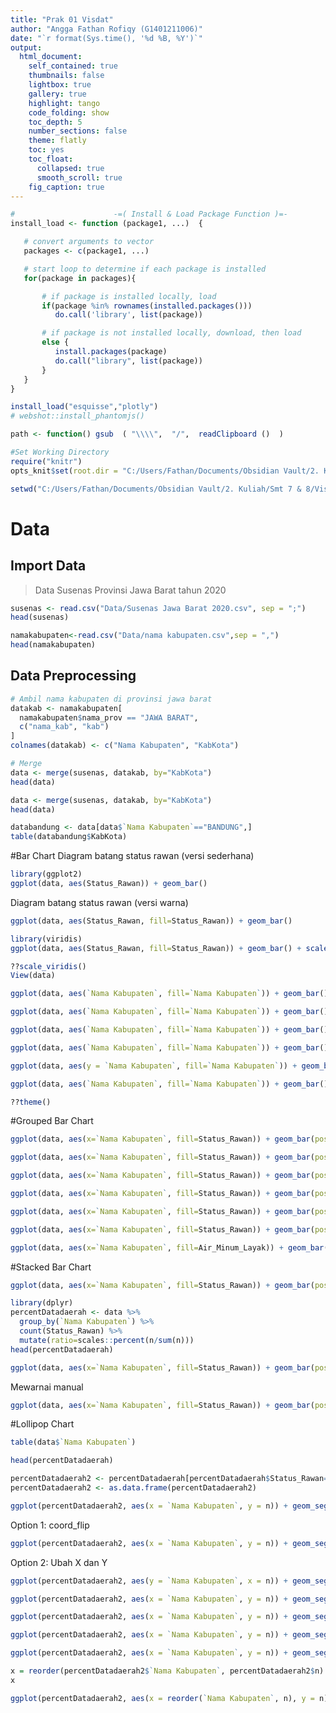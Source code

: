 ```yaml
---
title: "Prak 01 Visdat"
author: "Angga Fathan Rofiqy (G1401211006)"
date: "`r format(Sys.time(), '%d %B, %Y')`"
output:
  html_document:
    self_contained: true
    thumbnails: false
    lightbox: true
    gallery: true
    highlight: tango
    code_folding: show
    toc_depth: 5
    number_sections: false
    theme: flatly
    toc: yes
    toc_float:
      collapsed: true
      smooth_scroll: true
    fig_caption: true
---
```


```r
#                      -=( Install & Load Package Function )=-
install_load <- function (package1, ...)  {   

   # convert arguments to vector
   packages <- c(package1, ...)

   # start loop to determine if each package is installed
   for(package in packages){

       # if package is installed locally, load
       if(package %in% rownames(installed.packages()))
          do.call('library', list(package))

       # if package is not installed locally, download, then load
       else {
          install.packages(package)
          do.call("library", list(package))
       }
   } 
}

install_load("esquisse","plotly")
# webshot::install_phantomjs()

path <- function() gsub  ( "\\\\",  "/",  readClipboard ()  )
```

```r
#Set Working Directory
require("knitr")
opts_knit$set(root.dir = "C:/Users/Fathan/Documents/Obsidian Vault/2. Kuliah/Smt 7 & 8/Visdat-25/Prak 02")
```

```r
setwd("C:/Users/Fathan/Documents/Obsidian Vault/2. Kuliah/Smt 7 & 8/Visdat-25/Prak 02")
```

# Data

## Import Data

> Data Susenas Provinsi Jawa Barat tahun 2020

```r
susenas <- read.csv("Data/Susenas Jawa Barat 2020.csv", sep = ";")
head(susenas)
```

```r
namakabupaten<-read.csv("Data/nama kabupaten.csv",sep = ",")
head(namakabupaten)
```

## Data P**reprocessing** 

```r
# Ambil nama kabupaten di provinsi jawa barat
datakab <- namakabupaten[
  namakabupaten$nama_prov == "JAWA BARAT", 
  c("nama_kab", "kab")
]
colnames(datakab) <- c("Nama Kabupaten", "KabKota")

# Merge
data <- merge(susenas, datakab, by="KabKota")
head(data)
```

```r
data <- merge(susenas, datakab, by="KabKota")
head(data)
```

```r
databandung <- data[data$`Nama Kabupaten`=="BANDUNG",]
table(databandung$KabKota)
```

#Bar Chart Diagram batang status rawan (versi sederhana)

```r
library(ggplot2)
ggplot(data, aes(Status_Rawan)) + geom_bar()
```

Diagram batang status rawan (versi warna)

```r
ggplot(data, aes(Status_Rawan, fill=Status_Rawan)) + geom_bar()
```

```r
library(viridis)
ggplot(data, aes(Status_Rawan, fill=Status_Rawan)) + geom_bar() + scale_fill_viridis(discrete = T)
```

```r
??scale_viridis()
View(data)
```

```r
ggplot(data, aes(`Nama Kabupaten`, fill=`Nama Kabupaten`)) + geom_bar() + scale_fill_viridis(discrete = T)
```

```r
ggplot(data, aes(`Nama Kabupaten`, fill=`Nama Kabupaten`)) + geom_bar() + scale_fill_viridis(discrete = T) + theme(axis.text.x = element_text(angle = 90, vjust = 0.5, hjust = 1))
```

```r
ggplot(data, aes(`Nama Kabupaten`, fill=`Nama Kabupaten`)) + geom_bar() + scale_fill_viridis(discrete = T) + theme(axis.text.x = element_text(angle = 75, vjust = 1, hjust = 1))
```

```r
ggplot(data, aes(`Nama Kabupaten`, fill=`Nama Kabupaten`)) + geom_bar() + scale_fill_viridis(discrete = T) + theme(axis.text.x = element_text(angle = 75, vjust = 1, hjust = 1), legend.position = "none") + ylab("Frekuensi")
```

```r
ggplot(data, aes(y = `Nama Kabupaten`, fill=`Nama Kabupaten`)) + geom_bar() + scale_fill_viridis(discrete = T) + theme(axis.text.x = element_text(angle = 90, vjust = 0.5, hjust = 1), legend.position = "none") + xlab("Frekuensi")
```

```r
ggplot(data, aes(`Nama Kabupaten`, fill=`Nama Kabupaten`)) + geom_bar() + scale_fill_viridis(discrete = T) + theme(axis.text.x = element_text(angle = 90, vjust = 0.5, hjust = 1), legend.position = "none") + ylab("Frekuensi") + coord_flip() + ggtitle("Diagram Batang Kabupaten")
```

```r
??theme()
```

#Grouped Bar Chart

```r
ggplot(data, aes(x=`Nama Kabupaten`, fill=Status_Rawan)) + geom_bar(position="dodge")
```

```r
ggplot(data, aes(x=`Nama Kabupaten`, fill=Status_Rawan)) + geom_bar(position="stack")
```

```r
ggplot(data, aes(x=`Nama Kabupaten`, fill=Status_Rawan)) + geom_bar(position="fill")
```

```r
ggplot(data, aes(x=`Nama Kabupaten`, fill=Status_Rawan)) + geom_bar(position="dodge") + theme(axis.text.x = element_text(angle = 90, vjust = 0.5, hjust = 1))
```

```r
ggplot(data, aes(x=`Nama Kabupaten`, fill=Status_Rawan)) + geom_bar(position="dodge") + theme(axis.text.x = element_text(angle = 90, vjust = 0.5, hjust = 1)) + scale_fill_viridis(discrete = T)
```

```r
ggplot(data, aes(x=`Nama Kabupaten`, fill=Status_Rawan)) + geom_bar(position="dodge") + theme(axis.text.x = element_text(angle = 90, vjust = 0.5, hjust = 1)) + scale_fill_manual(values = c("red", "green"))
```

```r
ggplot(data, aes(x=`Nama Kabupaten`, fill=Air_Minum_Layak)) + geom_bar(position="dodge") + scale_fill_viridis(discrete = T) + facet_wrap(~Status_Rawan) + theme(axis.text.x = element_text(angle = 90, vjust = 0.5, hjust = 1))
```

#Stacked Bar Chart

```r
ggplot(data, aes(x=`Nama Kabupaten`, fill=Status_Rawan)) + geom_bar(position="fill") + theme(axis.text.x = element_text(angle = 90, vjust = 0.5, hjust = 1))
```

```r
library(dplyr)
percentDatadaerah <- data %>% 
  group_by(`Nama Kabupaten`) %>% 
  count(Status_Rawan) %>% 
  mutate(ratio=scales::percent(n/sum(n)))
head(percentDatadaerah)
```

```r
ggplot(data, aes(x=`Nama Kabupaten`, fill=Status_Rawan)) + geom_bar(position="fill") + theme(axis.text.x = element_text(angle = 90, vjust = 0.5, hjust = 1))+ geom_text(data=percentDatadaerah,aes(y=n,label=ratio),color="white",position=position_fill(vjust=0.5),size = 2)
```

Mewarnai manual

```r
ggplot(data, aes(x=`Nama Kabupaten`, fill=Status_Rawan)) + geom_bar(position="fill") + theme(axis.text.x = element_text(angle = 90, vjust = 0.5, hjust = 1)) + geom_text(data=percentDatadaerah,aes(y=n,label=ratio),color="white",position=position_fill(vjust=0.5),size = 2)+scale_fill_manual(values=c("#7be217", "#4f58ab"))
```

#Lollipop Chart

```r
table(data$`Nama Kabupaten`)
```

```r
head(percentDatadaerah)
```

```r
percentDatadaerah2 <- percentDatadaerah[percentDatadaerah$Status_Rawan=="Rawan",]
percentDatadaerah2 <- as.data.frame(percentDatadaerah2)
```

```r
ggplot(percentDatadaerah2, aes(x = `Nama Kabupaten`, y = n)) + geom_segment(aes(x = `Nama Kabupaten`, xend = `Nama Kabupaten`, y = 0, yend = n)) + geom_point() 
```

Option 1: coord_flip

```r
ggplot(percentDatadaerah2, aes(x = `Nama Kabupaten`, y = n)) + geom_segment(aes(x = `Nama Kabupaten`, xend = `Nama Kabupaten`, y = 0, yend = n)) + geom_point() + coord_flip()
```

Option 2: Ubah X dan Y

```r
ggplot(percentDatadaerah2, aes(y = `Nama Kabupaten`, x = n)) + geom_segment(aes(y = `Nama Kabupaten`, yend = `Nama Kabupaten`, x = 0, xend = n)) + geom_point()
```

```r
ggplot(percentDatadaerah2, aes(x = `Nama Kabupaten`, y = n)) + geom_segment(aes(x = `Nama Kabupaten`, xend = `Nama Kabupaten`, y = 0, yend = n)) + geom_point() + coord_flip() + geom_point(size = 4, pch = 21, bg = 5, col = 6)
```

```r
ggplot(percentDatadaerah2, aes(x = `Nama Kabupaten`, y = n)) + geom_segment(aes(x = `Nama Kabupaten`, xend = `Nama Kabupaten`, y = 0, yend = n), color="grey", lwd=1.5) + geom_point() + coord_flip() + geom_point(size = 5, pch = 21, bg = 6, col = 1) + theme_classic()
```

```r
ggplot(percentDatadaerah2, aes(x = `Nama Kabupaten`, y = n)) + geom_segment(aes(x = `Nama Kabupaten`, xend = `Nama Kabupaten`, y = 0, yend = n), color="grey", lwd=1.5) + geom_point() + coord_flip() + geom_point(size = 5, pch = 21, bg = 6, col = 1) + theme_classic()
```

```r
ggplot(percentDatadaerah2, aes(x = `Nama Kabupaten`, y = n)) + geom_segment(aes(x = `Nama Kabupaten`, xend = `Nama Kabupaten`, y = 0, yend = n), color="grey", lwd=1.5) + geom_point() + coord_flip() + geom_point(size = 5, pch = 21, bg = 6, col = 1) + geom_text(aes(label = n), color = "white", size = 2) + theme_classic() 
```

```r
x = reorder(percentDatadaerah2$`Nama Kabupaten`, percentDatadaerah2$n)
x
```

```r
ggplot(percentDatadaerah2, aes(x = reorder(`Nama Kabupaten`, n), y = n)) + geom_segment(aes(xend = `Nama Kabupaten`, y = 0, yend = n), color="grey", lwd=1.5) + geom_point() + coord_flip() + geom_point(size = 5, pch = 21, bg = 6, col = 1) + geom_text(aes(label = n), color = "white", size = 2) + theme_classic()
```
